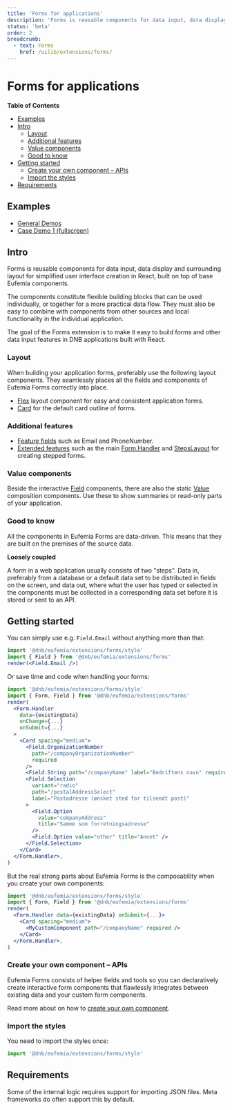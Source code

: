```yaml
---
title: 'Forms for applications'
description: 'Forms is reusable components for data input, data display and surrounding layout for simplified user interface creation in React, built on top of base Eufemia components.'
status: 'beta'
order: 2
breadcrumb:
  - text: Forms
    href: /uilib/extensions/forms/
---
```


# Forms for applications

**Table of Contents**

- [Examples](#examples)
- [Intro](#intro)
  - [Layout](#layout)
  - [Additional features](#additional-features)
  - [Value components](#value-components)
  - [Good to know](#good-to-know)
- [Getting started](#getting-started)
  - [Create your own component – APIs](#create-your-own-component--apis)
  - [Import the styles](#import-the-styles)
- [Requirements](#requirements)

## Examples

- [General Demos](/uilib/extensions/forms/general-demos/)
- [Case Demo 1 (fullscreen)](/uilib/extensions/forms/demo-cases/casedemo1/)

## Intro

Forms is reusable components for data input, data display and surrounding layout for simplified user interface creation in React, built on top of base Eufemia components.

The components constitute flexible building blocks that can be used individually, or together for a more practical data flow. They must also be easy to combine with components from other sources and local functionality in the individual application.

The goal of the Forms extension is to make it easy to build forms and other data input features in DNB applications built with React.

### Layout

When building your application forms, preferably use the following layout components. They seamlessly places all the fields and components of Eufemia Forms correctly into place.

- [Flex](/uilib/layout/flex) layout component for easy and consistent application forms.
- [Card](/uilib/components/card) for the default card outline of forms.

### Additional features

- [Feature fields](/uilib/extensions/forms/feature-fields) such as Email and PhoneNumber.
- [Extended features](/uilib/extensions/forms/extended-features) such as the main [Form.Handler](/uilib/extensions/forms/extended-features/Form/Handler) and [StepsLayout](/uilib/extensions/forms/extended-features/StepsLayout) for creating stepped forms.

### Value components

Beside the interactive [Field](/uilib/extensions/forms/create-component/Field/) components, there are also the static [Value](/uilib/extensions/forms/create-component/Value/) composition components. Use these to show summaries or read-only parts of your application.

### Good to know

All the components in Eufemia Forms are data-driven. This means that they are built on the premises of the source data.

**Loosely coupled**

A form in a web application usually consists of two "steps". Data in, preferably from a database or a default data set to be distributed in fields on the screen, and data out, where what the user has typed or selected in the components must be collected in a corresponding data set before it is stored or sent to an API.

## Getting started

You can simply use e.g. `Field.Email` without anything more than that:

```jsx
import '@dnb/eufemia/extensions/forms/style'
import { Field } from '@dnb/eufemia/extensions/forms'
render(<Field.Email />)
```

Or save time and code when handling your forms:

```jsx
import '@dnb/eufemia/extensions/forms/style'
import { Form, Field } from '@dnb/eufemia/extensions/forms'
render(
  <Form.Handler
    data={existingData}
    onChange={...}
    onSubmit={...}
  >
    <Card spacing="medium">
      <Field.OrganizationNumber
        path="/companyOrganizationNumber"
        required
      />
      <Field.String path="/companyName" label="Bedriftens navn" required />
      <Field.Selection
        variant="radio"
        path="/postalAddressSelect"
        label="Postadresse (ønsket sted for tilsendt post)"
      >
        <Field.Option
          value="companyAddress"
          title="Samme som forretningsadresse"
        />
        <Field.Option value="other" title="Annet" />
      </Field.Selection>
    </Card>
  </Form.Handler>,
)
```

But the real strong parts about Eufemia Forms is the composability when you create your own components:

```jsx
import '@dnb/eufemia/extensions/forms/style'
import { Form, Field } from '@dnb/eufemia/extensions/forms'
render(
  <Form.Handler data={existingData} onSubmit={...}>
    <Card spacing="medium">
      <MyCustomComponent path="/companyName" required />
    </Card>
  </Form.Handler>,
)
```

### Create your own component – APIs

Eufemia Forms consists of helper fields and tools so you can declaratively create interactive form components that flawlessly integrates between existing data and your custom form components.

Read more about on how to [create your own component](/uilib/extensions/forms/create-component).

### Import the styles

You need to import the styles once:

```jsx
import '@dnb/eufemia/extensions/forms/style'
```

## Requirements

Some of the internal logic requires support for importing JSON files. Meta frameworks do often support this by default.
